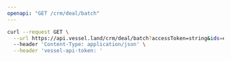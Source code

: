 ```yaml
---
openapi: "GET /crm/deal/batch"
---
```


<RequestExample>

```bash Request
curl --request GET \
  --url https://api.vessel.land/crm/deal/batch?accessToken=string&ids=eb84649fd7a5145b93c349bde55dd88d,b3b04a80af4190796185c527e7b9933c \
  --header 'Content-Type: application/json' \
  --header 'vessel-api-token: '
```

</RequestExample>
